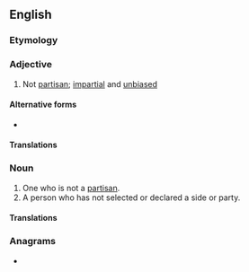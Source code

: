 {{also|non-partisan}}
==English==

===Etymology===
{{prefix|en|non|partisan}}

===Adjective===
{{en-adj|-}}

# Not [[partisan]]; [[impartial]] and [[unbiased]]

====Alternative forms====
* {{l|en|non-partisan}}

====Translations====
{{trans-top|}}
{{trans-mid}}
{{trans-bottom}}

===Noun===
{{en-noun}}

# One who is not a [[partisan]].
# A person who has not selected or declared a side or party.

====Translations====
{{trans-top|}}
{{trans-mid}}
{{trans-bottom}}

===Anagrams===
* {{anagrams|en|a=aainnnoprst|nonaspirant}}